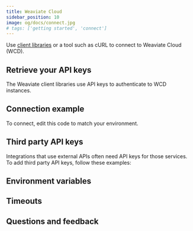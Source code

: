 ```yaml
---
title: Weaviate Cloud
sidebar_position: 10
image: og/docs/connect.jpg
# tags: ['getting started', 'connect']
---
```


Use [client libraries](/developers/weaviate/client-libraries) or a tool such as cURL to connect to Weaviate Cloud (WCD).

## Retrieve your API keys

The Weaviate client libraries use API keys to authenticate to WCD instances.


<RetrieveAPIKeys/>

## Connection example

To connect, edit this code to match your environment.


<WCDAuthenticationApiKey/>

## Third party API keys

Integrations that use external APIs often need API keys for those services. To add third party API keys, follow these examples:

<WCDAuthAndInferenceKeys/>

## Environment variables


<EnvVarsHowto/>

## Timeouts


<GRPCTimeouts/>

## Questions and feedback


<DocsFeedback/>
